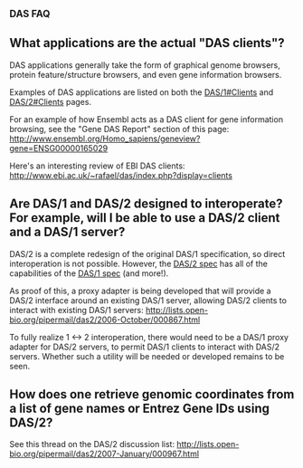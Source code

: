 <big>'''DAS FAQ'''</big>


== What applications are the actual "DAS clients"? ==

DAS applications generally take the form of graphical genome browsers,
protein feature/structure browsers, and even gene information browsers.

Examples of DAS applications are listed on both the [[DAS/1#Clients]] and [[DAS/2#Clients]] pages.

For an example of how Ensembl acts as a DAS client for gene information
browsing, see the "Gene DAS Report" section of this page:
http://www.ensembl.org/Homo_sapiens/geneview?gene=ENSG00000165029

Here's an interesting review of EBI DAS clients:
http://www.ebi.ac.uk/~rafael/das/index.php?display=clients

== Are DAS/1 and DAS/2 designed to interoperate? For example, will I be able to use a DAS/2 client and a DAS/1 server? ==

DAS/2 is a complete redesign of the original DAS/1 specification, so direct interoperation is not
possible. However, the [http://biodas.org/documents/das2/das2_protocol.html DAS/2 spec] has all of the capabilities of the [http://www.biodas.org/documents/spec.html DAS/1 spec] (and more!).

As proof of this, a proxy adapter is being developed that will provide a DAS/2 interface 
around an existing DAS/1 server, allowing DAS/2
clients to interact with existing DAS/1 servers:
http://lists.open-bio.org/pipermail/das2/2006-October/000867.html

To fully realize 1 <-> 2 interoperation, there would need to be a
DAS/1 proxy adapter for DAS/2 servers, to permit DAS/1 clients to interact
with DAS/2 servers. Whether such a utility will be needed or developed remains to be seen.

== How does one retrieve genomic coordinates from a list of gene names or Entrez Gene IDs using DAS/2? ==

See this thread on the DAS/2 discussion list: http://lists.open-bio.org/pipermail/das2/2007-January/000967.html